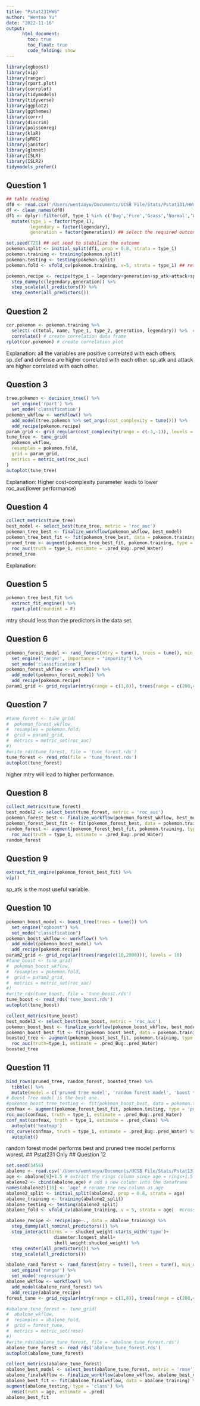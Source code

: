 ```yaml
---
title: "Pstat231HW6"
author: "Wentao Yu"
date: "2022-11-16"
output: 
      html_document:
        toc: true
        toc_float: true
        code_folding: show
---
```

```r
library(xgboost)
library(vip)
library(ranger)
library(rpart.plot)
library(corrplot)
library(tidymodels)
library(tidyverse)
library(ggplot2)
library(ggthemes)
library(corrr)
library(discrim)
library(poissonreg)
library(klaR)
library(pROC)
library(janitor)
library(glmnet)
library(ISLR)
library(ISLR2)
tidymodels_prefer()
```

## Question 1
```r
## table reading
df0 <- read.csv('/Users/wentaoyu/Documents/UCSB File/Stats/Pstat131/HWs/homework-5/data/Pokemon.csv')
df <- clean_names(df0)
df1 <- dplyr::filter(df, type_1 %in% c('Bug','Fire','Grass','Normal','Water','Psychic')) %>% 
  mutate(type_1 = factor(type_1),
         legendary = factor(legendary),
         generation = factor(generation)) ## select the required outcomes and factor type_1, legendary, and generation. 
```
```r
set.seed(721) ## set seed to stabilize the outcome
pokemon.split <- initial_split(df1, prop = 0.8, strata = type_1)
pokemon.training <- training(pokemon.split)
pokemon.testing <- testing(pokemon.split)
pokemon.fold <- vfold_cv(pokemon.training, v=5, strata = type_1) ## return the distribution of strata variable to each fold.
```
```r
pokemon.recipe <- recipe(type_1 ~ legendary+generation+sp_atk+attack+speed+defense+hp+sp_def, data = pokemon.training) %>% 
  step_dummy(c(legendary,generation)) %>% 
  step_scale(all_predictors()) %>% 
  step_center(all_predictors())
```

## Question 2
```r
cor.pokemon <- pokemon.training %>% 
  select(-c(total, name, type_1, type_2, generation, legendary)) %>%  # eliminate chr variables
  correlate() # create correlation data frame
rplot(cor.pokemon) # create correlation plot
```
Explanation: all the variables are positive correlated with each others. sp_def and defense are higher correlated with each other. sp_atk and attack are higher correlated with each other. 

## Question 3
```r
tree.pokemon <- decision_tree() %>% 
  set_engine('rpart') %>% 
  set_mode('classification')
pokemon_wkflow <- workflow() %>% 
  add_model(tree.pokemon %>% set_args(cost_complexity = tune())) %>% 
  add_recipe(pokemon.recipe)
param_grid <- grid_regular(cost_complexity(range = c(-3,-1)), levels = 10)
tune_tree <- tune_grid(
  pokemon_wkflow,
  resamples = pokemon.fold,
  grid = param_grid,
  metrics = metric_set(roc_auc)
)
autoplot(tune_tree)
```
Explanation: Higher cost-complexity parameter leads to lower roc_auc(lower performance)

## Question 4
```r
collect_metrics(tune_tree) 
best_model <- select_best(tune_tree, metric = 'roc_auc')
pokemon_tree_best <- finalize_workflow(pokemon_wkflow, best_model)
pokemon_tree_best_fit <- fit(pokemon_tree_best, data = pokemon.training)
pruned_tree <- augment(pokemon_tree_best_fit, pokemon.training, type = 'prob') %>% 
  roc_auc(truth = type_1, estimate = .pred_Bug:.pred_Water)
pruned_tree
```
Explanation: 

## Question 5
```r
pokemon_tree_best_fit %>% 
  extract_fit_engine() %>% 
  rpart.plot(roundint = F) 
```
mtry should less than the predictors in the data set. 

## Question 6
```r
pokemon_forest_model <- rand_forest(mtry = tune(), trees = tune(), min_n = tune()) %>% 
  set_engine('ranger', importance = "impurity") %>% 
  set_mode('classification')
pokemon_forest_wkflow <- workflow() %>% 
  add_model(pokemon_forest_model) %>% 
  add_recipe(pokemon.recipe)
param1_grid <- grid_regular(mtry(range = c(1,8)), trees(range = c(200,400)), min_n(range = c(2,8)), levels = 8)
```

## Question 7
```r
#tune_forest <- tune_grid(
#  pokemon_forest_wkflow,
#  resamples = pokemon.fold,
#  grid = param1_grid,
#  metrics = metric_set(roc_auc)
#)
#write_rds(tune_forest, file = 'tune_forest.rds')
tune_forest <- read_rds(file = 'tune_forest.rds')
autoplot(tune_forest)
```
higher mtry will lead to higher performance. 

## Question 8
```r
collect_metrics(tune_forest)
best_model2 <- select_best(tune_forest, metric = 'roc_auc')
pokemon_forest_best <- finalize_workflow(pokemon_forest_wkflow, best_model2)
pokemon_forest_best_fit <- fit(pokemon_forest_best, data = pokemon.training)
random_forest <- augment(pokemon_forest_best_fit, pokemon.training, type = 'prob') %>% 
  roc_auc(truth = type_1, estimate = .pred_Bug:.pred_Water)
random_forest
```

## Question 9
```r
extract_fit_engine(pokemon_forest_best_fit) %>% 
vip()
```
sp_atk is the most useful variable. 

## Question 10
```r
pokemon_boost_model <- boost_tree(trees = tune()) %>% 
  set_engine("xgboost") %>%
  set_mode("classification")
pokemon_boost_wkflow <- workflow() %>% 
  add_model(pokemon_boost_model) %>% 
  add_recipe(pokemon.recipe)
param2_grid <- grid_regular(trees(range(c(10,2000))), levels = 10)
#tune_boost <- tune_grid(
#  pokemon_boost_wkflow,
#  resamples = pokemon.fold,
#  grid = param2_grid,
#  metrics = metric_set(roc_auc)
#)
#write_rds(tune_boost, file = 'tune_boost.rds')
tune_boost <- read_rds('tune_boost.rds')
autoplot(tune_boost)
```
```r
collect_metrics(tune_boost)
best_model3 <- select_best(tune_boost, metric = 'roc_auc')
pokemon_boost_best <- finalize_workflow(pokemon_boost_wkflow, best_model3)
pokemon_boost_best_fit <- fit(pokemon_boost_best, data = pokemon.training)
boosted_tree <- augment(pokemon_boost_best_fit, pokemon.training, type = 'prob') %>% 
  roc_auc(truth=type_1, estimate = .pred_Bug:.pred_Water)
boosted_tree
```

## Question 11
```r
bind_rows(pruned_tree, random_forest, boosted_tree) %>% 
  tibble() %>% 
  mutate(model = c('pruned tree model', 'random forest model', 'boost tree model'), .before = .metric)
# Boost Tree model is the best one. 
#pokemon_boost_tree_testing <- fit(pokemon_boost_best, data = pokemon.testing) %>% 
confmax <- augment(pokemon_forest_best_fit, pokemon.testing, type = 'prob') 
roc_auc(confmax, truth = type_1, estimate = .pred_Bug:.pred_Water)
conf_mat(confmax, truth = type_1, estimate = .pred_class) %>% 
  autoplot('heatmap')
roc_curve(confmax, truth = type_1, estimate = .pred_Bug:.pred_Water) %>%
  autoplot()
```
random forest model performs best and pruned tree model performs worest. 
## Pstat231 Only
## Question 12
```r
set.seed(3456)
abalone <- read.csv('/Users/wentaoyu/Documents/UCSB File/Stats/Pstat131/HWs/homework-6/data/abalone.csv')
age <- abalone[9]+1.5 # extract the rings column since age = rings+1.5
abalone2 <- cbind(abalone,age) # add a new column into the dataframe
names(abalone2)[10] <- 'age' # rename the new column as age
abalone2_split <- initial_split(abalone2, prop = 0.8, strata = age)
abalone_training <- training(abalone2_split)
abalone_testing <- testing(abalone2_split)
abalone_fold <- vfold_cv(abalone_training, v = 5, strata = age)  #cross validation
```
```r
abalone_recipe <- recipe(age~., data = abalone_training) %>%
  step_dummy(all_nominal_predictors()) %>%
  step_interact(terms = ~ shucked_weight:starts_with('type')+
                  diameter:longest_shell+
                  shell_weight:shucked_weight) %>%
  step_center(all_predictors()) %>%
  step_scale(all_predictors())
```

```r
abalone_rand_forest <- rand_forest(mtry = tune(), trees = tune(), min_n = tune()) %>% 
  set_engine('ranger') %>% 
  set_mode('regression')
abalone_wkflow <- workflow() %>% 
  add_model(abalone_rand_forest) %>% 
  add_recipe(abalone_recipe)
forest_tune <- grid_regular(mtry(range = c(1,8)), trees(range = c(200,400)), min_n(range = c(2,8)), levels = 10)
```
```r
#abalone_tune_forest <- tune_grid(
#  abalone_wkflow,
#  resamples = abalone_fold,
#  grid = forest_tune,
#  metrics = metric_set(rmse)
#)
#write_rds(abalone_tune_forest, file = 'abalone_tune_forest.rds')
abalone_tune_forest <- read_rds('abalone_tune_forest.rds')
autoplot(abalone_tune_forest)
```
```r
collect_metrics(abalone_tune_forest)
abalone_best_model <- select_best(abalone_tune_forest, metric = 'rmse')
abalone_finalwkflow <- finalize_workflow(abalone_wkflow, abalone_best_model)
abalone_best_fit <- fit(abalone_finalwkflow, data = abalone_training) %>% 
augment(abalone_testing, type = 'class') %>% 
  rmse(truth = age, estimate = .pred)
abalone_best_fit
```





























